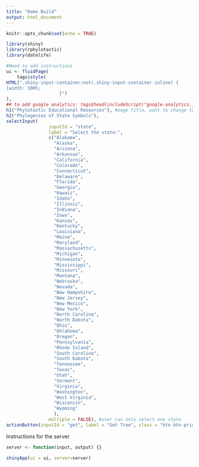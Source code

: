 ```yaml
---
title: "Demo Build"
output: html_document
---
```


```r
knitr::opts_chunk$set(echo = TRUE)
```


```r
library(shiny)
library(rphylotastic)
library(datelife)
```
```r
#Need to add instructions
ui <- fluidPage(
    tags$style(
HTML(".shiny-input-container:not(.shiny-input-container-inline) {
[width: 100%;
                    }")
),
## to add google analytics: tags$head(includeScript("google-analytics.js"))
h1("Phylotastic Educational Resources"), #page title, want to change to .png
h2("Phylogenies of State Symbols"),
selectInput(
                inputId = "state", 
                label = "Select the state:", 
                c("Alabama",
                  "Alaska",
                  "Arizona",
                  "Arkansas",
                  "California",
                  "Colorado",
                  "Connecticut",
                  "Delaware",
                  "Florida",
                  "Georgia",
                  "Hawaii",
                  "Idaho",
                  "Illinois",
                  "Indiana",
                  "Iowa",
                  "Kansas",
                  "Kentucky",
                  "Louisiana",
                  "Maine",
                  "Maryland",
                  "Massachusetts",
                  "Michigan",
                  "Minnesota",
                  "Mississippi",
                  "Missouri",
                  "Montana",
                  "Nebraska",
                  "Nevada",
                  "New Hampshire",
                  "New Jersey",
                  "New Mexico",
                  "New York",
                  "North Carolina",
                  "North Dakota",
                  "Ohio",
                  "Oklahoma",
                  "Oregon",
                  "Pennsylvania",
                  "Rhode Island",
                  "South Carolina",
                  "South Dakota",
                  "Tennessee",
                  "Texas",
                  "Utah",
                  "Vermont",
                  "Virginia",
                  "Washington",
                  "West Virginia",
                  "Wisconsin",
                  "Wyoming"
                  ),
                multiple = FALSE), #user can only select one state
actionButton(inputId = "get", label = "Get Tree", class = "btn btn-primary"))

```

Instructions for the server
```r
server <- function(input, output) {}

```


```r
shinyApp(ui = ui, server=server)
```






